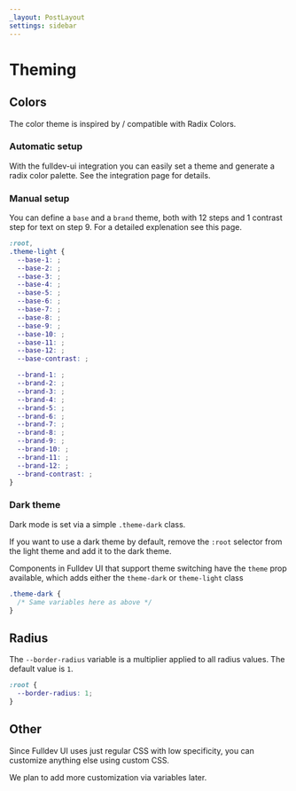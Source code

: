```yaml
---
_layout: PostLayout
settings: sidebar
---
```



# Theming

## Colors

The color theme is inspired by / compatible with <Link href="https://www.radix-ui.com/colors">Radix Colors.</Link>

### Automatic setup

With the fulldev-ui integration you can easily set a theme and generate a radix color palette. See the <Link href="/integration">integration page</Link> for details.

### Manual setup

You can define a `base` and a `brand` theme, both with 12 steps and 1 contrast step for text on step 9. For a detailed explenation see <Link href="https://www.radix-ui.com/colors/docs/palette-composition/understanding-the-scale">this page</Link>.

```css
:root,
.theme-light {
  --base-1: ;
  --base-2: ;
  --base-3: ;
  --base-4: ;
  --base-5: ;
  --base-6: ;
  --base-7: ;
  --base-8: ;
  --base-9: ;
  --base-10: ;
  --base-11: ;
  --base-12: ;
  --base-contrast: ;

  --brand-1: ;
  --brand-2: ;
  --brand-3: ;
  --brand-4: ;
  --brand-5: ;
  --brand-6: ;
  --brand-7: ;
  --brand-8: ;
  --brand-9: ;
  --brand-10: ;
  --brand-11: ;
  --brand-12: ;
  --brand-contrast: ;
}
```

### Dark theme

Dark mode is set via a simple `.theme-dark` class.

If you want to use a dark theme by default, remove the `:root` selector from the light theme and add it to the dark theme.

Components in Fulldev UI that support theme switching have the `theme` prop available, which adds either the `theme-dark` or `theme-light` class

```css
.theme-dark {
  /* Same variables here as above */
}
```

## Radius

The `--border-radius` variable is a multiplier applied to all radius values. The default value is `1`.

```css
:root {
  --border-radius: 1;
}
```

## Other

Since Fulldev UI uses just regular CSS with low specificity, you can customize anything else using custom CSS.

We plan to add more customization via variables later.
